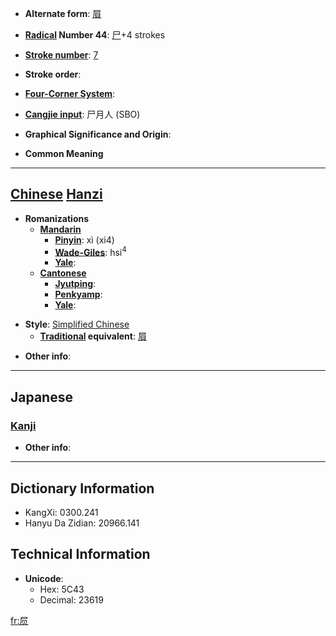 * '''Alternate form''': [[屓]]

* '''[[Wiktionary:Chinese radical index| Radical]] Number 44''': [[Wiktionary:Chinese radical index 尸|尸]]+4 strokes

* '''[[Wiktionary:Chinese total strokes index|Stroke number]]''': [[Wiktionary:Chinese total strokes index 7|7]]

* '''Stroke order''': 

* '''[[Wiktionary:Chinese four corner index|Four-Corner System]]''': 

* '''[[Wiktionary:Chinese Cangjie index|Cangjie input]]''': 尸月人 (SBO)

* '''Graphical Significance and Origin''': 

* '''Common Meaning'''

----

== [[Chinese]] [[Hanzi]] ==

* '''Romanizations'''
** '''[[Mandarin]]'''
*** '''[[Pinyin]]''': xì (xi4)
*** '''[[Wade-Giles]]''': hsi<sup>4</sup>
*** '''[[Yale]]''': 
** '''[[Cantonese]]'''
*** '''[[Jyutping]]''':
*** '''[[Penkyamp]]''': 
*** '''[[Yale]]''': 

* '''Style''': [[Simplified Chinese]] 
** '''[[Traditional Chinese|Traditional]] equivalent''': [[屓]]

* '''Other info''': 

----

==Japanese==
===[[Kanji]]===
{{kanji|on readings=[[き]] (ki)|kun readings=[[ねいき]] (neiki), [[いびき]] (ibiki)}}

* '''Other info''':  

----

== Dictionary Information ==

* KangXi: 0300.241
* Hanyu Da Zidian: 20966.141

== Technical Information ==

* '''Unicode''':
** Hex: 5C43
** Decimal: 23619

[[fr:屃]]
